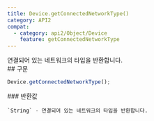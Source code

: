 ```yaml
---
title: Device.getConnectedNetworkType()
category: API2
compat:
  - category: api2/Object/Device
    feature: getConnectedNetworkType
---
```


<Section>
  연결되어 있는 네트워크의 타입을 반환합니다.
</Section>
<Section>
  ## 구문

  ~~~js
  Device.getConnectedNetworkType();
  ~~~

  <Section>
    ### 반환값

    `String` - 연결되어 있는 네트워크의 타입을 반환합니다.
  </Section>
</Section>